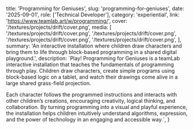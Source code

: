   title: 'Programming for Geniuses',
  slug: 'programming-for-geniuses',
  date: '2025-09-01',
  role: ['Technical Developer'],
  category: 'experiential',
  link: 'https://www.teamlab.art/w/programming/',
  cover: '/textures/projects/drift/cover.png',
  media: [
    '/textures/projects/drift/cover.png',
    '/textures/projects/drift/cover.png',
    '/textures/projects/drift/cover.png',
    '/textures/projects/drift/cover.png',
  ],
  summary:
    'An interactive installation where children draw characters and bring them to life through block-based programming in a shared digital playground.',
  description: `Play! Programming for Geniuses is a teamLab interactive installation that teaches the fundamentals of programming through play. Children draw characters, create simple programs using block-based logic on a tablet, and watch their drawings come alive in a large shared grass-field projection.
  
  Each character follows the programmed instructions and interacts with other children’s creations, encouraging creativity, logical thinking, and collaboration. By turning programming into a visual and playful experience, the installation helps children intuitively understand algorithms, expression, and the power of technology in an engaging and accessible way.`,
}
